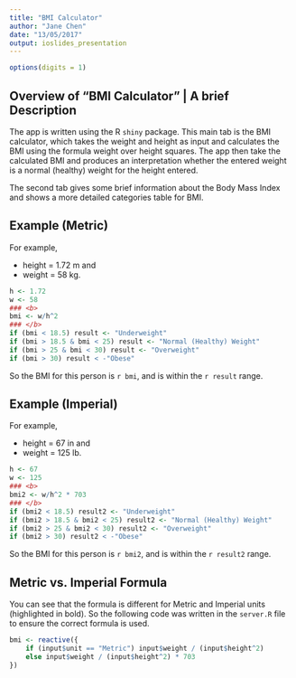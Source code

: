 ```yaml
---
title: "BMI Calculator"
author: "Jane Chen"
date: "13/05/2017"
output: ioslides_presentation
---
```


```r
options(digits = 1)
```

## Overview of "BMI Calculator" | A brief Description {.build}

The app is written using the R `shiny` package. This main tab is the BMI calculator, which takes the weight and height as input and calculates the BMI using the formula weight over height squares. 
The app then take the calculated BMI and produces an interpretation whether the entered weight is a normal (healthy) weight for the height entered. 

The second tab gives some brief information about the Body Mass Index and shows a more detailed categories table for BMI. 

## Example (Metric) {.smaller}

For example, 

 - height = 1.72 m and 
 - weight = 58 kg. 

```r
h <- 1.72
w <- 58
### <b>
bmi <- w/h^2
### </b>
if (bmi < 18.5) result <- "Underweight"
if (bmi > 18.5 & bmi < 25) result <- "Normal (Healthy) Weight"
if (bmi > 25 & bmi < 30) result <- "Overweight"
if (bmi > 30) result < -"Obese"
```

So the BMI for this person is `r bmi`, and is within the `r result` range. 

## Example (Imperial) {.smaller}

For example, 

 - height = 67 in and 
 - weight = 125 lb. 

```r
h <- 67
w <- 125
### <b>
bmi2 <- w/h^2 * 703
### </b>
if (bmi2 < 18.5) result2 <- "Underweight"
if (bmi2 > 18.5 & bmi2 < 25) result2 <- "Normal (Healthy) Weight"
if (bmi2 > 25 & bmi2 < 30) result2 <- "Overweight"
if (bmi2 > 30) result2 < -"Obese"
```

So the BMI for this person is `r bmi2`, and is within the `r result2` range. 

## Metric vs. Imperial Formula

You can see that the formula is different for Metric and Imperial units (highlighted in bold). So the following code was written in the `server.R` file to ensure the correct formula is used. 

```r
bmi <- reactive({
    if (input$unit == "Metric") input$weight / (input$height^2) 
    else input$weight / (input$height^2) * 703
})
```